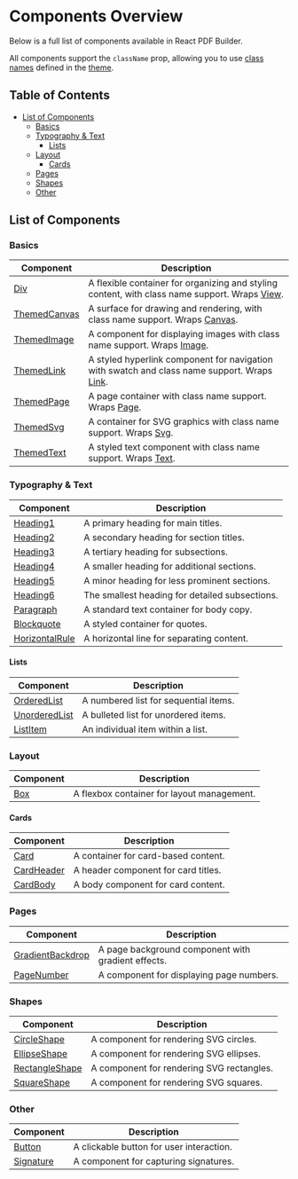 
<Meta title="Documentation/Components Overview" />

<h1>Components Overview</h1>

Below is a full list of components available in React PDF Builder.

All components support the `className` prop, allowing you to use [class names](https://justinmahar.github.io/react-pdf-builder/?path=/docs/documentation-themes--docs#class-names) defined in the [theme](https://justinmahar.github.io/react-pdf-builder/?path=/docs/documentation-themes--docs).

<h2>Table of Contents</h2>

- [List of Components](#list-of-components)
  - [Basics](#basics)
  - [Typography \& Text](#typography--text)
    - [Lists](#lists)
  - [Layout](#layout)
    - [Cards](#cards)
  - [Pages](#pages)
  - [Shapes](#shapes)
  - [Other](#other)

## List of Components

### Basics

| Component                                                                                                                      | Description                                                                                                                            |
| ------------------------------------------------------------------------------------------------------------------------------ | -------------------------------------------------------------------------------------------------------------------------------------- |
| [Div](https://justinmahar.github.io/react-pdf-builder/?path=/docs/documentation-components-basics-div--docs)                   | A flexible container for organizing and styling content, with class name support. Wraps [View](https://react-pdf.org/components#view). |
| [ThemedCanvas](https://justinmahar.github.io/react-pdf-builder/?path=/docs/documentation-components-basics-themedcanvas--docs) | A surface for drawing and rendering, with class name support. Wraps [Canvas](https://react-pdf.org/components#canvas).                 |
| [ThemedImage](https://justinmahar.github.io/react-pdf-builder/?path=/docs/documentation-components-basics-themedimage--docs)   | A component for displaying images with class name support. Wraps [Image](https://react-pdf.org/components#image).                      |
| [ThemedLink](https://justinmahar.github.io/react-pdf-builder/?path=/docs/documentation-components-basics-themedlink--docs)     | A styled hyperlink component for navigation with swatch and class name support. Wraps [Link](https://react-pdf.org/components#link).   |
| [ThemedPage](https://justinmahar.github.io/react-pdf-builder/?path=/docs/documentation-components-basics-themedpage--docs)     | A page container with class name support. Wraps [Page](https://react-pdf.org/components#page).                                         |
| [ThemedSvg](https://justinmahar.github.io/react-pdf-builder/?path=/docs/documentation-components-basics-themedsvg--docs)       | A container for SVG graphics with class name support. Wraps [Svg](https://react-pdf.org/svg).                                          |
| [ThemedText](https://justinmahar.github.io/react-pdf-builder/?path=/docs/documentation-components-basics-themedtext--docs)     | A styled text component with class name support. Wraps [Text](https://react-pdf.org/components#text).                                  |

### Typography & Text

| Component                                                                                                                    | Description                                    |
| ---------------------------------------------------------------------------------------------------------------------------- | ---------------------------------------------- |
| [Heading1](https://justinmahar.github.io/react-pdf-builder/?path=/docs/documentation-components-typography-heading1--docs)   | A primary heading for main titles.             |
| [Heading2](https://justinmahar.github.io/react-pdf-builder/?path=/docs/documentation-components-typography-heading2--docs)   | A secondary heading for section titles.        |
| [Heading3](https://justinmahar.github.io/react-pdf-builder/?path=/docs/documentation-components-typography-heading3--docs)   | A tertiary heading for subsections.            |
| [Heading4](https://justinmahar.github.io/react-pdf-builder/?path=/docs/documentation-components-typography-heading4--docs)   | A smaller heading for additional sections.     |
| [Heading5](https://justinmahar.github.io/react-pdf-builder/?path=/docs/documentation-components-typography-heading5--docs)   | A minor heading for less prominent sections.   |
| [Heading6](https://justinmahar.github.io/react-pdf-builder/?path=/docs/documentation-components-typography-heading6--docs)   | The smallest heading for detailed subsections. |
| [Paragraph](https://justinmahar.github.io/react-pdf-builder/?path=/docs/documentation-components-typography-paragraph--docs) | A standard text container for body copy.       |
| [Blockquote](https://justinmahar.github.io/react-pdf-builder/?path=/docs/documentation-components-blockquote--docs)          | A styled container for quotes.                 |
| [HorizontalRule](https://justinmahar.github.io/react-pdf-builder/?path=/docs/documentation-components-horizontalrule--docs)  | A horizontal line for separating content.      |

#### Lists

| Component                                                                                                                       | Description                           |
| ------------------------------------------------------------------------------------------------------------------------------- | ------------------------------------- |
| [OrderedList](https://justinmahar.github.io/react-pdf-builder/?path=/docs/documentation-components-lists-orderedlist--docs)     | A numbered list for sequential items. |
| [UnorderedList](https://justinmahar.github.io/react-pdf-builder/?path=/docs/documentation-components-lists-unorderedlist--docs) | A bulleted list for unordered items.  |
| [ListItem](https://justinmahar.github.io/react-pdf-builder/?path=/docs/documentation-components-lists-listitem--docs)           | An individual item within a list.     |

### Layout

| Component                                                                                             | Description                                |
| ----------------------------------------------------------------------------------------------------- | ------------------------------------------ |
| [Box](https://justinmahar.github.io/react-pdf-builder/?path=/docs/documentation-components-box--docs) | A flexbox container for layout management. |

#### Cards

| Component                                                                                                                 | Description                         |
| ------------------------------------------------------------------------------------------------------------------------- | ----------------------------------- |
| [Card](https://justinmahar.github.io/react-pdf-builder/?path=/docs/documentation-components-cards-card--docs)             | A container for card-based content. |
| [CardHeader](https://justinmahar.github.io/react-pdf-builder/?path=/docs/documentation-components-cards-cardheader--docs) | A header component for card titles. |
| [CardBody](https://justinmahar.github.io/react-pdf-builder/?path=/docs/documentation-components-cards-cardbody--docs)     | A body component for card content.  |

### Pages

| Component                                                                                                                       | Description                                        |
| ------------------------------------------------------------------------------------------------------------------------------- | -------------------------------------------------- |
| [GradientBackdrop](https://justinmahar.github.io/react-pdf-builder/?path=/docs/documentation-components-gradientbackdrop--docs) | A page background component with gradient effects. |
| [PageNumber](https://justinmahar.github.io/react-pdf-builder/?path=/docs/documentation-components-pagenumber--docs)             | A component for displaying page numbers.           |

### Shapes

| Component                                                                                                                          | Description                               |
| ---------------------------------------------------------------------------------------------------------------------------------- | ----------------------------------------- |
| [CircleShape](https://justinmahar.github.io/react-pdf-builder/?path=/docs/documentation-components-shapes-circleshape--docs)       | A component for rendering SVG circles.    |
| [EllipseShape](https://justinmahar.github.io/react-pdf-builder/?path=/docs/documentation-components-shapes-ellipseshape--docs)     | A component for rendering SVG ellipses.   |
| [RectangleShape](https://justinmahar.github.io/react-pdf-builder/?path=/docs/documentation-components-shapes-rectangleshape--docs) | A component for rendering SVG rectangles. |
| [SquareShape](https://justinmahar.github.io/react-pdf-builder/?path=/docs/documentation-components-shapes-squareshape--docs)       | A component for rendering SVG squares.    |

### Other

| Component                                                                                                         | Description                              |
| ----------------------------------------------------------------------------------------------------------------- | ---------------------------------------- |
| [Button](https://justinmahar.github.io/react-pdf-builder/?path=/docs/documentation-components-button--docs)       | A clickable button for user interaction. |
| [Signature](https://justinmahar.github.io/react-pdf-builder/?path=/docs/documentation-components-signature--docs) | A component for capturing signatures.    |